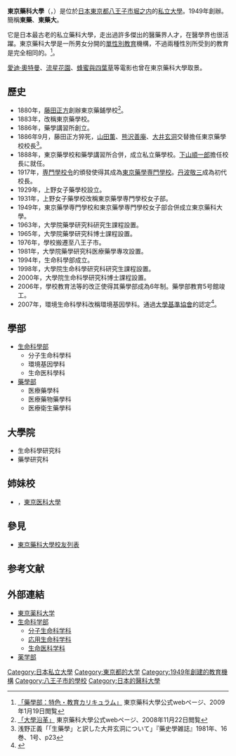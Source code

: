 {{大学(日本)
| 国=日本
| 大学名=東京薬科大学
| ふりがな=とうきょうやっかだいがく
| 英称=Tokyo University of Pharmacy and Life Sciences
| 画像=tokyoyakka.jpg
| 画像説明=東京藥科大學
| 大学設置年=1949年
| 創立年=1880年
| 學校種別=私立
| 設置者=學校法人東京藥科大學
| 本部所在地={{日本}}[[東京都|東京都]][[八王子市|八王子市]][[堀之内_(八王子市)|堀之内]]1432-1
| キャンパス=八王子（東京都八王子市）
| 學部=藥學部<br />生命科學部
| 研究科=藥學研究科<br />生命科學研究科
| 大學の略称=東藥、東藥大
| ウェブサイト=http://www.toyaku.ac.jp/
}}

'''東京藥科大學'''（{{jpn|j=東京薬科大学|hg=とうきょうやっかだいがく}}，{{lang-en|Tokyo University of Pharmacy and Life Sciences}}）是位於[[日本|日本]][[東京都|東京都]][[八王子市|八王子市]][[堀之内_(八王子市)|堀之内]]的[[私立大學|私立大學]]。1949年創辦。簡稱'''東藥'''、'''東藥大'''。

它是日本最古老的私立藥科大學，走出過許多傑出的醫藥界人才，在醫學界也很活躍。東京藥科大學是一所男女分開的[[單性別教育|單性別教育]]機構，不過兩種性別所受到的教育是完全相同的。<ref>[http://www.toyaku.ac.jp/pharmacy/curriculum.html 「藥學部：特色・教育カリキュラム」] {{webarchive|url=https://web.archive.org/web/20090704040741/http://www.toyaku.ac.jp/pharmacy/curriculum.html |date=2009-07-04 }}東京藥科大學公式webページ、2009年1月19日閲覧</ref>。

[[愛迪·奧特曼|愛迪·奧特曼]]、[[流星花園|流星花園]]、[[蜂蜜與四葉草#日本電影|蜂蜜與四葉草]]等電影也曾在東京藥科大學取景。

== 歷史 ==

* 1880年，[[藤田正方|藤田正方]]創辦東京藥鋪學校<ref>[http://www.toyaku.ac.jp/university/history.html 「大學沿革」] {{webarchive|url=https://web.archive.org/web/20090501122838/http://www.toyaku.ac.jp/university/history.html |date=2009-05-01 }}東京藥科大學公式webページ、2008年11月22日閲覧</ref>。
* 1883年，改稱東京藥學校。
* 1886年，藥學講習所創立。
* 1886年9月，藤田正方猝死，[[山田薫|山田薫]]、[[熊沢善庵|熊沢善庵]]、[[大井玄洞|大井玄洞]]交替擔任東京藥學校校長<ref>浅野正義「「生藥學」と訳した大井玄洞について」『藥史學雑誌』1981年、16巻、1号、p23</ref>。
* 1888年，東京藥學校和藥學講習所合併，成立私立藥學校。[[下山順一郎|下山順一郎]]擔任校長に就任。
* 1917年，[[専門學校令|専門學校令]]的頒發使得其成為[[東京藥學専門學校_(1917年)|東京藥學専門學校]]。[[丹波敬三|丹波敬三]]成為初代校長。
* 1929年，上野女子藥學校設立。
* 1931年，上野女子藥學校改稱東京藥學専門學校女子部。
* 1949年，東京藥學専門學校和東京藥學専門學校女子部合併成立東京藥科大學。
* 1963年，大學院藥學研究科研究生課程設置。
* 1965年，大學院藥學研究科博士課程設置。
* 1976年，學校搬遷至八王子市。
* 1981年，大學院藥學研究科医療藥學專攻設置。
* 1994年，生命科學部成立。
* 1998年，大學院生命科學研究科研究生課程設置。
* 2000年，大學院生命科學研究科博士課程設置。
* 2006年，學校教育法等的改正使得其藥學部成為6年制。藥學部教育5号館竣工。
* 2007年，環境生命科學科改稱環境基因學科。通過[[大學基準協會|大學基準協會]]的認定<ref>{{cite web|url=http://www.juaa.or.jp/images/accreditation/pdf/tokyoyakka.pdf|title=東京藥科大學に対する相互評価結果ならびに認証評価結果|author=大學基準協会|date=2007年|format=pdf|accessdate=2011年4月30日|archive-url=https://web.archive.org/web/20160304043726/http://www.juaa.or.jp/images/accreditation/pdf/tokyoyakka.pdf|archive-date=2016年3月4日|dead-url=yes}}</ref>。

== 學部 ==

* [[生命科學部|生命科學部]]
** 分子生命科學科
** 環境基因學科
** 生命医科學科
* [[藥學部|藥學部]]
** 医療藥學科
** 医療藥物藥學科
** 医療衛生藥學科

== 大學院 ==

* 生命科學研究科
* 藥學研究科

== 姉妹校 ==

* {{日本}}，[[東京医科大學|東京医科大學]]

== 參見 ==

* [[東京藥科大學校友列表|東京藥科大學校友列表]]

== 参考文献 ==
{{reflist}}

== 外部連結 ==

* [http://www.toyaku.ac.jp/ 東京薬科大学] {{Wayback|url=http://www.toyaku.ac.jp/ |date=20210220055804 }}
* [http://www.ls.toyaku.ac.jp/ 生命科学部]
** [https://web.archive.org/web/20130619055249/http://pathos.ls.toyaku.ac.jp/molbio/ 分子生命科学科]
** [https://web.archive.org/web/20130828053514/http://pathos.ls.toyaku.ac.jp/applife 応用生命科学科]
** [https://web.archive.org/web/20130822125932/http://pathos.ls.toyaku.ac.jp/biomed 生命医科学科]
* [http://www.ps.toyaku.ac.jp/ 薬学部] {{Wayback|url=http://www.ps.toyaku.ac.jp/ |date=20191113084756 }}

{{八王子学園都市大学}}
{{authority control}}
{{DEFAULTSORT:Tokyo Yakka Daigaku}}
[[Category:日本私立大學|Category:日本私立大學]]
[[Category:東京都的大学|Category:東京都的大学]]
[[Category:1949年創建的教育機構|Category:1949年創建的教育機構]]
[[Category:八王子市的學校|Category:八王子市的學校]]
[[Category:日本的醫科大學|Category:日本的醫科大學]]